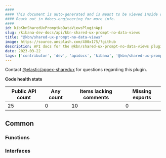 ```yaml
---
####
#### This document is auto-generated and is meant to be viewed inside our experimental, new docs system.
#### Reach out in #docs-engineering for more info.
####
id: kibKbnSharedUxPromptNoDataViewsPluginApi
slug: /kibana-dev-docs/api/kbn-shared-ux-prompt-no-data-views
title: "@kbn/shared-ux-prompt-no-data-views"
image: https://source.unsplash.com/400x175/?github
description: API docs for the @kbn/shared-ux-prompt-no-data-views plugin
date: 2023-03-22
tags: ['contributor', 'dev', 'apidocs', 'kibana', '@kbn/shared-ux-prompt-no-data-views']
---
```




Contact [@elastic/appex-sharedux](https://github.com/orgs/elastic/teams/appex-sharedux) for questions regarding this plugin.

**Code health stats**

| Public API count  | Any count | Items lacking comments | Missing exports |
|-------------------|-----------|------------------------|-----------------|
| 25 | 0 | 10 | 0 |

## Common

### Functions
<DocDefinitionList data={kbnSharedUxPromptNoDataViewsObj.common.functions}/>

### Interfaces
<DocDefinitionList data={kbnSharedUxPromptNoDataViewsObj.common.interfaces}/>

